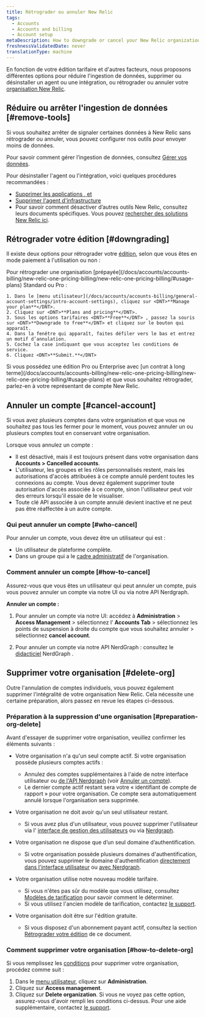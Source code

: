 ```yaml
---
title: Rétrograder ou annuler New Relic
tags:
  - Accounts
  - Accounts and billing
  - Account setup
metaDescription: How to downgrade or cancel your New Relic organization.
freshnessValidatedDate: never
translationType: machine
---
```


En fonction de votre édition tarifaire et d&apos;autres facteurs, nous proposons différentes options pour réduire l&apos;ingestion de données, supprimer ou désinstaller un agent ou une intégration, ou rétrograder ou annuler votre [organisation New Relic](/docs/accounts/accounts-billing/new-relic-one-pricing-users/new-relic-account-structure).

## Réduire ou arrêter l&apos;ingestion de données [#remove-tools]

Si vous souhaitez arrêter de signaler certaines données à New Relic sans rétrograder ou annuler, vous pouvez configurer nos outils pour envoyer moins de données.

Pour savoir comment gérer l’ingestion de données, consultez [Gérer vos données](/docs/telemetry-data-platform/get-data-new-relic/manage-data/manage-your-data).

Pour désinstaller l&apos;agent ou l&apos;intégration, voici quelques procédures recommandées :

* [Supprimer les applications <InlinePopover type="apm" />, <InlinePopover type="browser" />et<InlinePopover type="mobile" />](/docs/apm/new-relic-apm/maintenance/remove-applications-new-relic/)
* [Supprimer l&apos;agent d&apos;infrastructure](/docs/infrastructure/install-infrastructure-agent/update-or-uninstall/uninstall-infrastructure-agent/)
* Pour savoir comment désactiver d’autres outils New Relic, consultez leurs documents spécifiques. Vous pouvez [rechercher des solutions New Relic ici](https://newrelic.com/instant-observability/).

## Rétrograder votre édition [#downgrading]

Il existe deux options pour rétrograder votre [édition](https://newrelic.com/pricing), selon que vous êtes en mode paiement à l&apos;utilisation ou non :

<CollapserGroup>
  <Collapser id="payg-downgrade" title="Organisation à paiement à l'utilisation">
    Pour rétrograder une organisation [prépayée](/docs/accounts/accounts-billing/new-relic-one-pricing-billing/new-relic-one-pricing-billing/#usage-plans) Standard ou Pro :

    1. Dans le [menu utilisateur](/docs/accounts/accounts-billing/general-account-settings/intro-account-settings), cliquez sur <DNT>**Manage your plan**</DNT>.
    2. Cliquez sur <DNT>**Plans and pricing**</DNT>.
    3. Sous les options tarifaires <DNT>**Free**</DNT> , passez la souris sur <DNT>**Downgrade to free**</DNT> et cliquez sur le bouton qui apparaît.
    4. Dans la fenêtre qui apparaît, faites défiler vers le bas et entrez un motif d’annulation.
    5. Cochez la case indiquant que vous acceptez les conditions de service.
    6. Cliquez <DNT>**Submit.**</DNT>
  </Collapser>

  <Collapser id="contract-downgrade" title="Organisation avec contrats">
    Si vous possédez une édition Pro ou Enterprise avec [un contrat à long terme](/docs/accounts/accounts-billing/new-relic-one-pricing-billing/new-relic-one-pricing-billing/#usage-plans) et que vous souhaitez rétrograder, parlez-en à votre représentant de compte New Relic.
  </Collapser>
</CollapserGroup>

## Annuler un compte [#cancel-account]

Si vous avez plusieurs comptes dans votre organisation et que vous ne souhaitez pas tous les fermer pour le moment, vous pouvez annuler un ou plusieurs comptes tout en conservant votre organisation.

Lorsque vous annulez un compte :

* Il est désactivé, mais il est toujours présent dans votre organisation dans **Accounts &gt; Cancelled accounts**.
* L&apos;utilisateur, les groupes et les rôles personnalisés restent, mais les autorisations d&apos;accès attribuées à ce compte annulé perdent toutes les connexions au compte. Vous devez également supprimer toute autorisation d&apos;accès associée à ce compte, sinon l&apos;utilisateur peut voir des erreurs lorsqu&apos;il essaie de le visualiser.
* Toute clé API associée à un compte annulé devient inactive et ne peut pas être réaffectée à un autre compte.

### Qui peut annuler un compte [#who-cancel]

Pour annuler un compte, vous devez être un utilisateur qui est :

* Un utilisateur de plateforme complète.
* Dans un groupe qui a le [cadre administratif](/docs/accounts/accounts-billing/new-relic-one-user-management/user-management-concepts/#admin-settings) de l&apos;organisation.

### Comment annuler un compte [#how-to-cancel]

Assurez-vous que vous êtes un utilisateur qui peut annuler un compte, puis vous pouvez annuler un compte via notre UI ou via notre API Nerdgraph.

**Annuler un compte :**

1. Pour annuler un compte via notre UI: accédez à **Administration** &gt; **Access Management** &gt; sélectionnez l’ **Accounts Tab** &gt; sélectionnez les points de suspension à droite du compte que vous souhaitez annuler &gt; sélectionnez **cancel account**.

2. Pour annuler un compte via notre API NerdGraph : consultez le [didacticiel](/docs/apis/nerdgraph/examples/manage-accounts-nerdgraph) NerdGraph .

## Supprimer votre organisation [#delete-org]

Outre l&apos;annulation de comptes individuels, vous pouvez également supprimer l&apos;intégralité de votre organisation New Relic. Cela nécessite une certaine préparation, alors passez en revue les étapes ci-dessous.

### Préparation à la suppression d&apos;une organisation [#preparation-org-delete]

Avant d&apos;essayer de supprimer votre organisation, veuillez confirmer les éléments suivants :

* Votre organisation n&apos;a qu&apos;un seul compte actif. Si votre organisation possède plusieurs comptes actifs :

  * Annulez des comptes supplémentaires à l&apos;aide de notre interface utilisateur ou [de l&apos;API Nerdgraph](/docs/apis/nerdgraph/examples/manage-accounts-nerdgraph) (voir [Annuler un compte](#cancel-account)).
  * Le dernier compte actif restant sera votre « identifiant de compte de rapport » pour votre organisation. Ce compte sera automatiquement annulé lorsque l&apos;organisation sera supprimée.

* Votre organisation ne doit avoir qu&apos;un seul utilisateur restant.
  * Si vous avez plus d&apos;un utilisateur, vous pouvez supprimer l&apos;utilisateur via l&apos; [interface de gestion des utilisateurs](/docs/accounts/accounts-billing/new-relic-one-user-management/user-management-ui-and-tasks/#delete-users) ou via [Nerdgraph](/docs/apis/nerdgraph/examples/nerdgraph-manage-users/#delete-users).

* Votre organisation ne dispose que d’un seul domaine d’authentification.
  * Si votre organisation possède plusieurs domaines d&apos;authentification, vous pouvez supprimer le domaine d&apos;authentification [directement dans l&apos;interface utilisateur](https://forum.newrelic.com/s/hubtopic/aAXPh0000006Wd7OAE/delete-authentication-domains) ou [avec Nerdgraph](https://forum.newrelic.com/s/hubtopic/aAXPh000000664LOAQ/api-endpoint-to-delete-authentication-domains).

* Votre organisation utilise notre nouveau modèle tarifaire.

  * Si vous n&apos;êtes pas sûr du modèle que vous utilisez, consultez [Modèles de tarification](/docs/accounts/original-accounts-billing/original-product-based-pricing/overview-pricing-models/#determine-pricing) pour savoir comment le déterminer.
  * Si vous utilisez l&apos;ancien modèle de tarification, contactez [le support](/docs/using-new-relic/welcome-new-relic/get-started/find-help-use-support-portal).

* Votre organisation doit être sur l&apos;édition gratuite.
  * Si vous disposez d&apos;un abonnement payant actif, consultez la section [Rétrograder votre édition](#downgrading) de ce document.

### Comment supprimer votre organisation [#how-to-delete-org]

Si vous remplissez les [conditions](#delete-org) pour supprimer votre organisation, procédez comme suit :

1. Dans le [menu utilisateur](/docs/accounts/accounts-billing/general-account-settings/intro-account-settings), cliquez sur <DNT>**Administration**</DNT>.
2. Cliquez sur <DNT>**Access management**</DNT>.
3. Cliquez sur <DNT>**Delete organization**</DNT>. Si vous ne voyez pas cette option, assurez-vous d&apos;avoir rempli les conditions ci-dessus. Pour une aide supplémentaire, contactez [le support](/docs/using-new-relic/welcome-new-relic/get-started/find-help-use-support-portal).